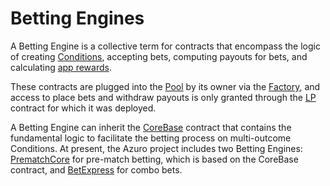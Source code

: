# Betting Engines

A Betting Engine is a collective term for contracts that encompass the logic of creating [Conditions](/knowledge-hub/how-azuro-works/components/conditions),
accepting bets, computing payouts for bets, and calculating [app rewards](/knowledge-hub/how-azuro-works/rewards).

These contracts are plugged into the [Pool](/knowledge-hub/how-azuro-works/components/pools) by its owner via the [Factory](/contracts/factory),
and access to place bets and withdraw payouts is only granted through the [LP](/contracts/lp) contract for which it was deployed.

A Betting Engine can inherit the [CoreBase](/contracts/core-base) contract that contains the fundamental logic to facilitate the betting
process on multi-outcome Conditions. At present, the Azuro project includes two Betting Engines: [PrematchCore](/contracts/prematch-core)
for pre-match betting, which is based on the CoreBase contract, and [BetExpress](/contracts/bet-express) for
combo bets.
